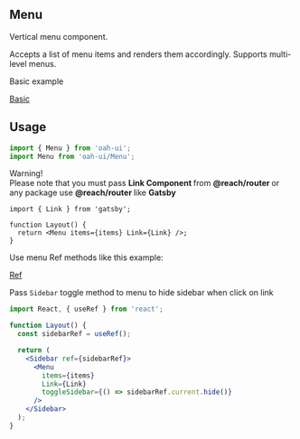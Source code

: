## Menu

Vertical menu component.

Accepts a list of menu items and renders them accordingly. Supports multi-level menus.

Basic example

[Basic](demo://Basic.tsx)

## Usage

```js
import { Menu } from 'oah-ui';
import Menu from 'oah-ui/Menu';
```

<div class="note note-warning">
  <div class="note-title">Warning!</div>
  <div class="note-body">
    Please note that you must pass <strong> Link Component </strong> from
    <strong> @reach/router </strong> or any package use <strong>
      @reach/router
    </strong> like <strong>Gatsby</strong>
  </div>
</div>

```jsx{4}
import { Link } from 'gatsby';

function Layout() {
  return <Menu items={items} Link={Link} />;
}
```

Use menu Ref methods like this example:

[Ref](demo://Ref.tsx)

Pass `Sidebar` toggle method to menu to hide sidebar when click on link

```jsx
import React, { useRef } from 'react';

function Layout() {
  const sidebarRef = useRef();

  return (
    <Sidebar ref={sidebarRef}>
      <Menu
        items={items}
        Link={Link}
        toggleSidebar={() => sidebarRef.current.hide()}
      />
    </Sidebar>
  );
}
```
